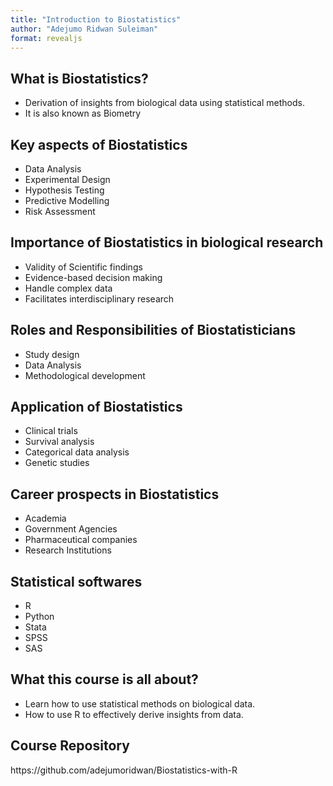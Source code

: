 ```yaml
---
title: "Introduction to Biostatistics"
author: "Adejumo Ridwan Suleiman"
format: revealjs
---
```



## What is Biostatistics?

- Derivation of insights from biological data using statistical methods.
- It is also known as Biometry

## Key aspects of Biostatistics

- Data Analysis
- Experimental Design
- Hypothesis Testing
- Predictive Modelling
- Risk Assessment

## Importance of Biostatistics in biological research

- Validity of Scientific findings
- Evidence-based decision making
- Handle complex data
- Facilitates interdisciplinary research

## Roles and Responsibilities of Biostatisticians

- Study design
- Data Analysis
- Methodological development

## Application of Biostatistics

- Clinical trials
- Survival analysis
- Categorical data analysis
- Genetic studies

## Career prospects in Biostatistics

- Academia
- Government Agencies
- Pharmaceutical companies
- Research Institutions

## Statistical softwares

- R
- Python
- Stata
- SPSS
- SAS

## What this course is all about?

- Learn how to use statistical methods on biological data.
- How to use R to effectively derive insights from data.

## Course Repository

https://github.com/adejumoridwan/Biostatistics-with-R




